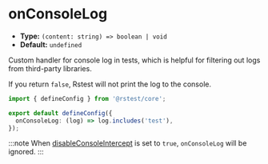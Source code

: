 # onConsoleLog

- **Type:** `(content: string) => boolean | void`
- **Default:** `undefined`

Custom handler for console log in tests, which is helpful for filtering out logs from third-party libraries.

If you return `false`, Rstest will not print the log to the console.

```ts title="rstest.config.ts"
import { defineConfig } from '@rstest/core';

export default defineConfig({
  onConsoleLog: (log) => log.includes('test'),
});
```

:::note
When [disableConsoleIntercept](/config/test/disableConsoleIntercept) is set to `true`, `onConsoleLog` will be ignored.
:::
